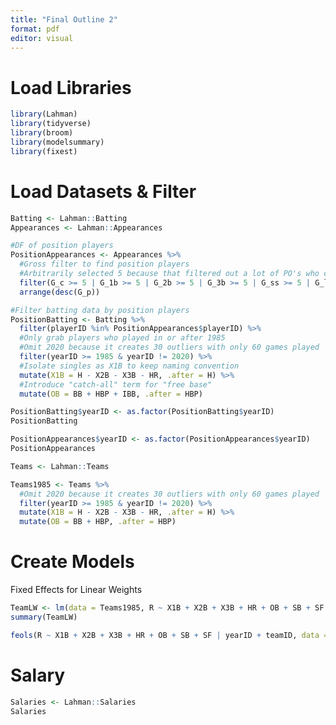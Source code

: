 ```yaml
---
title: "Final Outline 2"
format: pdf
editor: visual
---
```


# Load Libraries

```r
library(Lahman)
library(tidyverse)
library(broom)
library(modelsummary)
library(fixest)
```

# Load Datasets & Filter

```r
Batting <- Lahman::Batting
Appearances <- Lahman::Appearances

#DF of position players
PositionAppearances <- Appearances %>% 
  #Gross filter to find position players
  #Arbitrarily selected 5 because that filtered out a lot of PO's who came in a couple times
  filter(G_c >= 5 | G_1b >= 5 | G_2b >= 5 | G_3b >= 5 | G_ss >= 5 | G_lf >= 5 | G_cf >= 5 | G_rf >= 5 | G_of >= 5 | G_dh >= 5) %>%
  arrange(desc(G_p))

#Filter batting data by position players
PositionBatting <- Batting %>% 
  filter(playerID %in% PositionAppearances$playerID) %>% 
  #Only grab players who played in or after 1985
  #Omit 2020 because it creates 30 outliers with only 60 games played
  filter(yearID >= 1985 & yearID != 2020) %>% 
  #Isolate singles as X1B to keep naming convention
  mutate(X1B = H - X2B - X3B - HR, .after = H) %>% 
  #Introduce "catch-all" term for "free base"
  mutate(OB = BB + HBP + IBB, .after = HBP)
```

```r
PositionBatting$yearID <- as.factor(PositionBatting$yearID)
PositionBatting
```

```r
PositionAppearances$yearID <- as.factor(PositionAppearances$yearID)
PositionAppearances
```

```r
Teams <- Lahman::Teams

Teams1985 <- Teams %>% 
  #Omit 2020 because it creates 30 outliers with only 60 games played
  filter(yearID >= 1985 & yearID != 2020) %>% 
  mutate(X1B = H - X2B - X3B - HR, .after = H) %>% 
  mutate(OB = BB + HBP, .after = HBP)
```

# Create Models

Fixed Effects for Linear Weights

```r
TeamLW <- lm(data = Teams1985, R ~ X1B + X2B + X3B + HR + OB + SB + SF + yearID + teamID)
summary(TeamLW)
```

```r
feols(R ~ X1B + X2B + X3B + HR + OB + SB + SF | yearID + teamID, data = Teams1985)
```

# Salary

```r
Salaries <- Lahman::Salaries
Salaries
```
